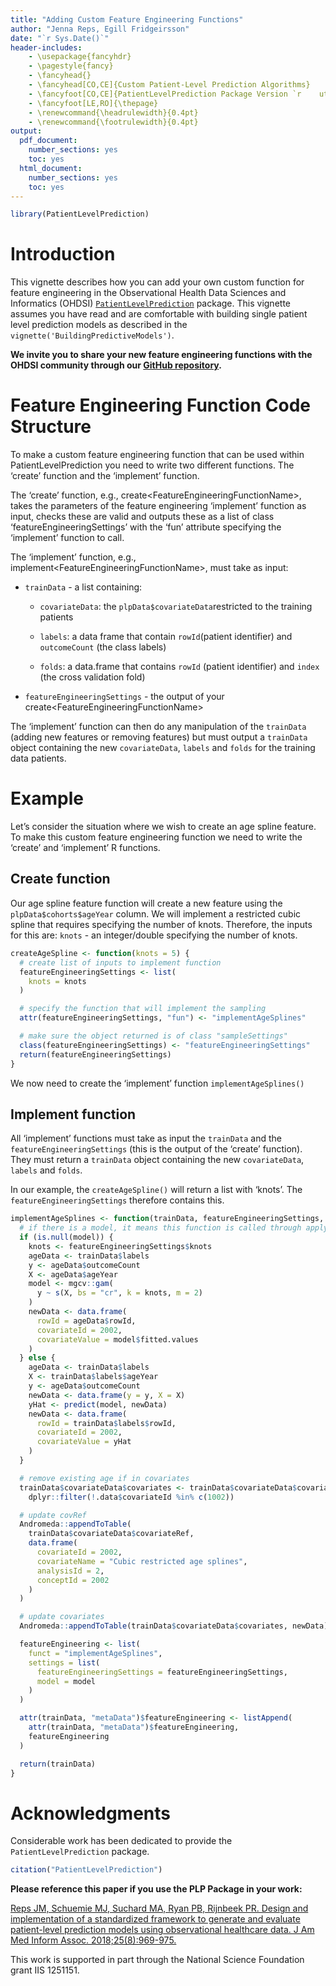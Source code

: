 ```yaml
---
title: "Adding Custom Feature Engineering Functions"
author: "Jenna Reps, Egill Fridgeirsson"
date: "`r Sys.Date()`"
header-includes:
    - \usepackage{fancyhdr}
    - \pagestyle{fancy}
    - \fancyhead{}
    - \fancyhead[CO,CE]{Custom Patient-Level Prediction Algorithms}
    - \fancyfoot[CO,CE]{PatientLevelPrediction Package Version `r    utils::packageVersion("PatientLevelPrediction")`}
    - \fancyfoot[LE,RO]{\thepage}
    - \renewcommand{\headrulewidth}{0.4pt}
    - \renewcommand{\footrulewidth}{0.4pt}
output:
  pdf_document:
    number_sections: yes
    toc: yes
  html_document:
    number_sections: yes
    toc: yes
---
```


```{=html}
<!--
%\VignetteEngine{knitr::knitr}
%\VignetteIndexEntry{Adding Custom Feature Engineering}
-->
```
```r
library(PatientLevelPrediction)
```

# Introduction

This vignette describes how you can add your own custom function for feature engineering in the Observational Health Data Sciences and Informatics (OHDSI) [`PatientLevelPrediction`](http://github.com/OHDSI/PatientLevelPrediction) package. This vignette assumes you have read and are comfortable with building single patient level prediction models as described in the `vignette('BuildingPredictiveModels')`.

**We invite you to share your new feature engineering functions with the OHDSI community through our [GitHub repository](http://github.com/OHDSI/PatientLevelPrediction).**

# Feature Engineering Function Code Structure

To make a custom feature engineering function that can be used within PatientLevelPrediction you need to write two different functions. The 'create' function and the 'implement' function.

The 'create' function, e.g., create\<FeatureEngineeringFunctionName\>, takes the parameters of the feature engineering 'implement' function as input, checks these are valid and outputs these as a list of class 'featureEngineeringSettings' with the 'fun' attribute specifying the 'implement' function to call.

The 'implement' function, e.g., implement\<FeatureEngineeringFunctionName\>, must take as input:

-   `trainData` - a list containing:

    -   `covariateData`: the `plpData$covariateData`restricted to the training patients

    -   `labels`: a data frame that contain `rowId`(patient identifier) and `outcomeCount` (the class labels)

    -   `folds`: a data.frame that contains `rowId` (patient identifier) and `index` (the cross validation fold)

-   `featureEngineeringSettings` - the output of your create\<FeatureEngineeringFunctionName\>

The 'implement' function can then do any manipulation of the `trainData` (adding new features or removing features) but must output a `trainData` object containing the new `covariateData`, `labels` and `folds` for the training data patients.

# Example

Let's consider the situation where we wish to create an age spline feature. To make this custom feature engineering function we need to write the 'create' and 'implement' R functions.

## Create function

Our age spline feature function will create a new feature using the `plpData$cohorts$ageYear` column. We will implement a restricted cubic spline that requires specifying the number of knots. Therefore, the inputs for this are: `knots` - an integer/double specifying the number of knots.

```r
createAgeSpline <- function(knots = 5) {
  # create list of inputs to implement function
  featureEngineeringSettings <- list(
    knots = knots
  )

  # specify the function that will implement the sampling
  attr(featureEngineeringSettings, "fun") <- "implementAgeSplines"

  # make sure the object returned is of class "sampleSettings"
  class(featureEngineeringSettings) <- "featureEngineeringSettings"
  return(featureEngineeringSettings)
}
```

We now need to create the 'implement' function `implementAgeSplines()`

## Implement function

All 'implement' functions must take as input the `trainData` and the `featureEngineeringSettings` (this is the output of the 'create' function). They must return a `trainData` object containing the new `covariateData`, `labels` and `folds`.

In our example, the `createAgeSpline()` will return a list with 'knots'. The `featureEngineeringSettings` therefore contains this.

```r
implementAgeSplines <- function(trainData, featureEngineeringSettings, model = NULL) {
  # if there is a model, it means this function is called through applyFeatureengineering, meaning it   # should apply the model fitten on training data to the test data
  if (is.null(model)) {
    knots <- featureEngineeringSettings$knots
    ageData <- trainData$labels
    y <- ageData$outcomeCount
    X <- ageData$ageYear
    model <- mgcv::gam(
      y ~ s(X, bs = "cr", k = knots, m = 2)
    )
    newData <- data.frame(
      rowId = ageData$rowId,
      covariateId = 2002,
      covariateValue = model$fitted.values
    )
  } else {
    ageData <- trainData$labels
    X <- trainData$labels$ageYear
    y <- ageData$outcomeCount
    newData <- data.frame(y = y, X = X)
    yHat <- predict(model, newData)
    newData <- data.frame(
      rowId = trainData$labels$rowId,
      covariateId = 2002,
      covariateValue = yHat
    )
  }

  # remove existing age if in covariates
  trainData$covariateData$covariates <- trainData$covariateData$covariates |>
    dplyr::filter(!.data$covariateId %in% c(1002))

  # update covRef
  Andromeda::appendToTable(
    trainData$covariateData$covariateRef,
    data.frame(
      covariateId = 2002,
      covariateName = "Cubic restricted age splines",
      analysisId = 2,
      conceptId = 2002
    )
  )

  # update covariates
  Andromeda::appendToTable(trainData$covariateData$covariates, newData)

  featureEngineering <- list(
    funct = "implementAgeSplines",
    settings = list(
      featureEngineeringSettings = featureEngineeringSettings,
      model = model
    )
  )

  attr(trainData, "metaData")$featureEngineering <- listAppend(
    attr(trainData, "metaData")$featureEngineering,
    featureEngineering
  )

  return(trainData)
}
```

# Acknowledgments

Considerable work has been dedicated to provide the `PatientLevelPrediction` package.

```r
citation("PatientLevelPrediction")
```

**Please reference this paper if you use the PLP Package in your work:**

[Reps JM, Schuemie MJ, Suchard MA, Ryan PB, Rijnbeek PR. Design and implementation of a standardized framework to generate and evaluate patient-level prediction models using observational healthcare data. J Am Med Inform Assoc. 2018;25(8):969-975.](http://dx.doi.org/10.1093/jamia/ocy032)

This work is supported in part through the National Science Foundation grant IIS 1251151.
